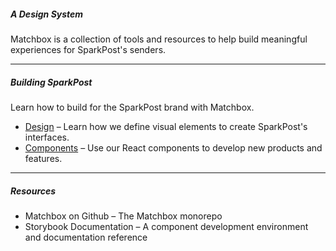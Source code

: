 ##### A Design System

Matchbox is a collection of tools and resources to help build meaningful experiences for SparkPost's senders.

---

##### Building SparkPost

Learn how to build for the SparkPost brand with Matchbox.

- [Design](/design) – Learn how we define visual elements to create SparkPost's interfaces.
- [Components](/components) – Use our React components to develop new products and features.

--- 

##### Resources

- <ExternalLink to='https://www.github.com/SparkPost/matchbox'>Matchbox on Github</ExternalLink> – The Matchbox monorepo
- <ExternalLink to='https://sparkpost.github.io/matchbox'>Storybook Documentation</ExternalLink> – A component development environment and documentation reference